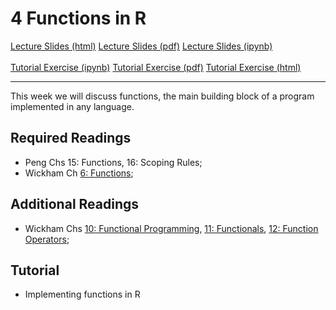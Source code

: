 # 4 Functions in R

<div id="buttons">
<a class="btn btn-primary btn-lg" role="button" href="lectures/04_week.html">Lecture Slides (html)</a>
<a class="btn btn-info btn-lg" role="button" href="https://github.com/ASDS-TCD/POP77001_Computer_Programming_2022/blob/main/lectures/04_week.pdf">Lecture Slides (pdf)</a>
<a class="btn btn-secondary btn-lg" role="button" href="https://github.com/ASDS-TCD/POP77001_Computer_Programming_2022/blob/main/lectures/04_week.ipynb">Lecture Slides (ipynb)</a>
<br>
<br>
<a class="btn btn-success btn-lg" role="button" href="https://github.com/ASDS-TCD/POP77001_Computer_Programming_2022/blob/main/tutorials/04_week.ipynb">Tutorial Exercise (ipynb)</a>
<a class="btn btn-info btn-lg" role="button" href="https://github.com/ASDS-TCD/POP77001_Computer_Programming_2022/blob/main/tutorials/04_week.pdf">Tutorial Exercise (pdf)</a>
<a class="btn btn-secondary btn-lg" role="button" href="tutorials/04_week.html">Tutorial Exercise (html)</a>
</div>
---

This week we will discuss functions, the main building block of a program implemented in
any language.

## Required Readings

- Peng Chs 15: Functions, 16: Scoping Rules;
- Wickham Ch [6: Functions](http://adv-r.had.co.nz/Functions.html);

## Additional Readings

- Wickham Chs [10: Functional Programming](http://adv-r.had.co.nz/Functional-programming.html), [11: Functionals](http://adv-r.had.co.nz/Functionals.html), [12: Function Operators](http://adv-r.had.co.nz/Function-operators.html);

## Tutorial

- Implementing functions in R
